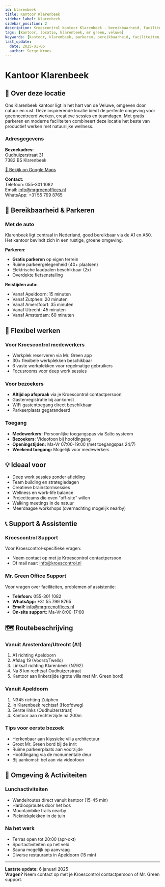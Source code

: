 ```yaml
---
id: klarenbeek
title: Kantoor Klarenbeek
sidebar_label: Klarenbeek
sidebar_position: 2
description: Kroescontrol kantoor Klarenbeek - bereikbaarheid, faciliteiten en praktische informatie
tags: [kantoor, locatie, klarenbeek, mr green, veluwe]
keywords: [kantoor, klarenbeek, parkeren, bereikbaarheid, faciliteiten, mr green, natuur, rust]
last_update:
  date: 2025-01-06
  author: Serge Kroes
---
```


# Kantoor Klarenbeek

## 🏢 Over deze locatie

Ons Klarenbeek kantoor ligt in het hart van de Veluwe, omgeven door natuur en rust. Deze inspirerende locatie biedt de perfecte omgeving voor geconcentreerd werken, creatieve sessies en teamdagen. Met gratis parkeren en moderne faciliteiten combineert deze locatie het beste van productief werken met natuurlijke wellness.

### Adresgegevens
**Bezoekadres:**  
Oudhuizerstraat 31  
7382 BS Klarenbeek  

[📍 Bekijk op Google Maps](https://www.google.com/maps/search/?api=1&query=Oudhuizerstraat+31,+7382+BS+Klarenbeek)

**Contact:**  
Telefoon: 055-301 1082  
Email: info@mrgreenoffices.nl  
WhatsApp: +31 55 799 8765

## 🚗 Bereikbaarheid & Parkeren

### Met de auto
Klarenbeek ligt centraal in Nederland, goed bereikbaar via de A1 en A50. Het kantoor bevindt zich in een rustige, groene omgeving.

**Parkeren:**
- **Gratis parkeren** op eigen terrein
- Ruime parkeergelegenheid (40+ plaatsen)
- Elektrische laadpalen beschikbaar (2x)
- Overdekte fietsenstalling

**Reistijden auto:**
- Vanaf Apeldoorn: 15 minuten
- Vanaf Zutphen: 20 minuten
- Vanaf Amersfoort: 35 minuten
- Vanaf Utrecht: 45 minuten
- Vanaf Amsterdam: 60 minuten



## 👥 Flexibel werken

### Voor Kroescontrol medewerkers
- Werkplek reserveren via Mr. Green app
- 30+ flexibele werkplekken beschikbaar
- 6 vaste werkplekken voor regelmatige gebruikers
- Focusrooms voor deep work sessies

### Voor bezoekers
- **Altijd op afspraak** via je Kroescontrol contactpersoon
- Gastenregistratie bij aankomst
- WiFi gastentoegang direct beschikbaar
- Parkeerplaats gegarandeerd

### Toegang
- **Medewerkers:** Persoonlijke toegangspas via Salto systeem
- **Bezoekers:** Videofoon bij hoofdingang
- **Openingstijden:** Ma-Vr 07:00-19:00 (met toegangspas 24/7)
- **Weekend toegang:** Mogelijk voor medewerkers

## 💡 Ideaal voor

- Deep work sessies zonder afleiding
- Team building en strategiedagen
- Creatieve brainstormsessies
- Wellness en work-life balance
- Projectteams die even "off-site" willen
- Walking meetings in de natuur
- Meerdaagse workshops (overnachting mogelijk nearby)

## 📞 Support & Assistentie

### Kroescontrol Support
Voor Kroescontrol-specifieke vragen:
- Neem contact op met je Kroescontrol contactpersoon
- Of mail naar: info@kroescontrol.nl

### Mr. Green Office Support
Voor vragen over faciliteiten, problemen of assistentie:
- **Telefoon:** 055-301 1082
- **WhatsApp:** +31 55 799 8765
- **Email:** info@mrgreenoffices.nl
- **On-site support:** Ma-Vr 8:00-17:00

## 🗺️ Routebeschrijving

### Vanuit Amsterdam/Utrecht (A1)
1. A1 richting Apeldoorn
2. Afslag 19 (Voorst/Twello)
3. Linksaf richting Klarenbeek (N792)
4. Na 8 km rechtsaf Oudhuizerstraat
5. Kantoor aan linkerzijde (grote villa met Mr. Green bord)

### Vanuit Apeldoorn
1. N345 richting Zutphen
2. In Klarenbeek rechtsaf (Hoofdweg)
3. Eerste links (Oudhuizerstraat)
4. Kantoor aan rechterzijde na 200m

### Tips voor eerste bezoek
- Herkenbaar aan klassieke villa architectuur
- Groot Mr. Green bord bij de inrit
- Ruime parkeerplaats aan voorzijde
- Hoofdingang via de monumentale deur
- Bij aankomst: bel aan via videofoon

## 🌳 Omgeving & Activiteiten

### Lunchactiviteiten
- Wandelroutes direct vanuit kantoor (15-45 min)
- Hardlooproutes door het bos
- Mountainbike trails nearby
- Picknickplekken in de tuin

### Na het werk
- Terras open tot 20:00 (apr-okt)
- Sportactiviteiten op het veld
- Sauna mogelijk op aanvraag
- Diverse restaurants in Apeldoorn (15 min)

---

**Laatste update:** 6 januari 2025  
**Vragen?** Neem contact op met je Kroescontrol contactpersoon of Mr. Green support.
